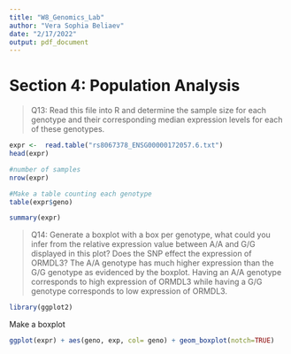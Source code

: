 ```yaml
---
title: "W8_Genomics_Lab"
author: "Vera Sophia Beliaev"
date: "2/17/2022"
output: pdf_document
---
```



# Section 4: Population Analysis


> Q13: Read this file into R and determine the sample size for each genotype and their
corresponding median expression levels for each of these genotypes.



```r
expr <-  read.table("rs8067378_ENSG00000172057.6.txt")
head(expr)
```

```r
#number of samples
nrow(expr)
```


```r
#Make a table counting each genotype
table(expr$geno)
```

```r
summary(expr)
```


>Q14: Generate a boxplot with a box per genotype, what could you infer from the relative
expression value between A/A and G/G displayed in this plot? Does the SNP effect the
expression of ORMDL3?
The A/A genotype has much higher expression than the G/G genotype as evidenced by the boxplot. Having an A/A genotype corresponds to high expression of ORMDL3 while having a G/G genotype corresponds to low expression of ORMDL3.

```r
library(ggplot2)
```

Make a boxplot

```r
ggplot(expr) + aes(geno, exp, col= geno) + geom_boxplot(notch=TRUE)
```













